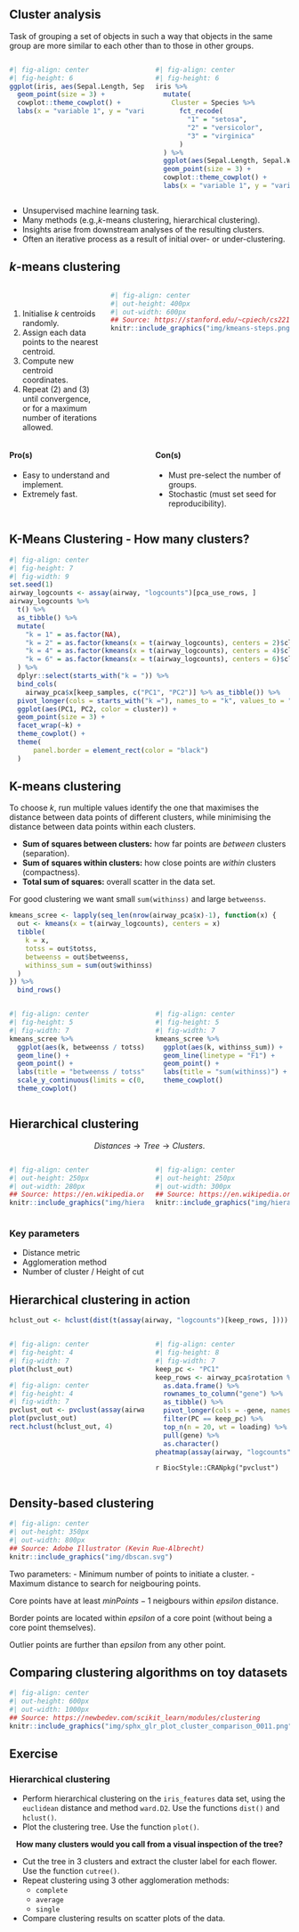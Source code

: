 ## Cluster analysis

Task of grouping a set of objects in such a way that objects in the same group are more similar to each other than to those in other groups.

:::: {.columns}

::: {.column width="50%"}
```r
#| fig-align: center
#| fig-height: 6
ggplot(iris, aes(Sepal.Length, Sepal.Width)) +
  geom_point(size = 3) +
  cowplot::theme_cowplot() +
  labs(x = "variable 1", y = "variable 2")
```
:::

::: {.column width="50%"}
```r
#| fig-align: center
#| fig-height: 6
iris %>% 
  mutate(
    Cluster = Species %>% 
      fct_recode(
        "1" = "setosa",
        "2" = "versicolor",
        "3" = "virginica"
      )
  ) %>% 
  ggplot(aes(Sepal.Length, Sepal.Width, color = Cluster)) +
  geom_point(size = 3) +
  cowplot::theme_cowplot() +
  labs(x = "variable 1", y = "variable 2")
```
:::

::::

- Unsupervised machine learning task.
- Many methods (e.g.,$k$-means clustering, hierarchical clustering).
- Insights arise from downstream analyses of the resulting clusters.
- Often an iterative process as a result of initial over- or under-clustering.

## $k$-means clustering

:::: {.columns}

::: {.column width="33%"}

<br/>

1. Initialise $k$ centroids randomly.
2. Assign each data points to the nearest centroid.
3. Compute new centroid coordinates.
4. Repeat (2) and (3) until convergence, or for a maximum number of iterations allowed.
:::

::: {.column width="66%"}
```r
#| fig-align: center
#| out-height: 400px
#| out-width: 600px
## Source: https://stanford.edu/~cpiech/cs221/handouts/kmeans.html
knitr::include_graphics("img/kmeans-steps.png")
```

:::

::::

:::: {.columns}

::: {.column width="50%"}
#### Pro(s)

- Easy to understand and implement.
- Extremely fast.
:::

::: {.column width="50%"}
#### Con(s)

- Must pre-select the number of groups.
- Stochastic (must set seed for reproducibility).
:::

::::

## K-Means Clustering - How many clusters?

```r
#| fig-align: center
#| fig-height: 7
#| fig-width: 9
set.seed(1)
airway_logcounts <- assay(airway, "logcounts")[pca_use_rows, ]
airway_logcounts %>%
  t() %>% 
  as_tibble() %>% 
  mutate(
    "k = 1" = as.factor(NA),
    "k = 2" = as.factor(kmeans(x = t(airway_logcounts), centers = 2)$cluster),
    "k = 4" = as.factor(kmeans(x = t(airway_logcounts), centers = 4)$cluster),
    "k = 6" = as.factor(kmeans(x = t(airway_logcounts), centers = 6)$cluster)
  ) %>% 
  dplyr::select(starts_with("k = ")) %>% 
  bind_cols(
    airway_pca$x[keep_samples, c("PC1", "PC2")] %>% as_tibble()) %>% 
  pivot_longer(cols = starts_with("k ="), names_to = "k", values_to = "cluster") %>% 
  ggplot(aes(PC1, PC2, color = cluster)) +
  geom_point(size = 3) +
  facet_wrap(~k) +
  theme_cowplot() +
  theme(
      panel.border = element_rect(color = "black")
  )
```

## K-means clustering

To choose $k$, run multiple values identify the one that
maximises the distance between data points of different clusters,
while minimising the distance between data points within each clusters.

- **Sum of squares between clusters:** how far points are _between_ clusters (separation).
- **Sum of squares within clusters:** how close points are _within_ clusters (compactness).
- **Total sum of squares:** overall scatter in the data set.

For good clustering we want small `sum(withinss)` and large `betweenss`.

```r
kmeans_scree <- lapply(seq_len(nrow(airway_pca$x)-1), function(x) {
  out <- kmeans(x = t(airway_logcounts), centers = x)
  tibble(
    k = x,
    totss = out$totss,
    betweenss = out$betweenss,
    withinss_sum = sum(out$withinss)
  )
}) %>% 
  bind_rows()
```

:::: {.columns}

::: {.column width="50%"}
```r
#| fig-align: center
#| fig-height: 5
#| fig-width: 7
kmeans_scree %>% 
  ggplot(aes(k, betweenss / totss)) +
  geom_line() +
  geom_point() +
  labs(title = "betweenss / totss") +
  scale_y_continuous(limits = c(0, 1)) +
  theme_cowplot()
```
:::

::: {.column width="50%"}
```r
#| fig-align: center
#| fig-height: 5
#| fig-width: 7
kmeans_scree %>% 
  ggplot(aes(k, withinss_sum)) +
  geom_line(linetype = "F1") +
  geom_point() +
  labs(title = "sum(withinss)") +
  theme_cowplot()
```
:::

::::

## Hierarchical clustering

$$Distances \rightarrow Tree \rightarrow Clusters.$$

:::: {.columns}

::: {.column width="50%"}
```r
#| fig-align: center
#| out-height: 250px
#| out-width: 280px
## Source: https://en.wikipedia.org/wiki/Hierarchical_clustering
knitr::include_graphics("img/hierarchical-clustering-scatter.png")
```
:::

::: {.column width="50%"}
```r
#| fig-align: center
#| out-height: 250px
#| out-width: 300px
## Source: https://en.wikipedia.org/wiki/Hierarchical_clustering
knitr::include_graphics("img/hierarchical-clustering-dendrogram.png")
```
:::

::::

### Key parameters

- Distance metric
- Agglomeration method
- Number of cluster / Height of cut

## Hierarchical clustering in action {.smaller}

```r
hclust_out <- hclust(dist(t(assay(airway, "logcounts")[keep_rows, ])))
```

:::: {.columns}

::: {.column width="50%"}
```r
#| fig-align: center
#| fig-height: 4
#| fig-width: 7
plot(hclust_out)
```

```r
#| fig-align: center
#| fig-height: 4
#| fig-width: 7
pvclust_out <- pvclust(assay(airway, "logcounts")[keep_rows, ], quiet = TRUE)
plot(pvclust_out)
rect.hclust(hclust_out, 4)
```
:::

::: {.column width="50%"}
```r
#| fig-align: center
#| fig-height: 8
#| fig-width: 7
keep_pc <- "PC1"
keep_rows <- airway_pca$rotation %>%
  as.data.frame() %>% 
  rownames_to_column("gene") %>% 
  as_tibble() %>% 
  pivot_longer(cols = -gene, names_to = "PC", values_to = "loading") %>% 
  filter(PC == keep_pc) %>% 
  top_n(n = 20, wt = loading) %>% 
  pull(gene) %>%
  as.character()
pheatmap(assay(airway, "logcounts")[keep_rows, ] + 1)
```

`r BiocStyle::CRANpkg("pvclust")`
:::

::::

## Density-based clustering

```r
#| fig-align: center
#| out-height: 350px
#| out-width: 800px
## Source: Adobe Illustrator (Kevin Rue-Albrecht)
knitr::include_graphics("img/dbscan.svg")
```

Two parameters:
- Minimum number of points to initiate a cluster.
- Maximum distance to search for neigbouring points.

Core points have at least $minPoints-1$ neigbours within $epsilon$ distance.

Border points are located within $epsilon$ of a core point
(without being a core point themselves).

Outlier points are further than $epsilon$ from any other point.

## Comparing clustering algorithms on toy datasets

```r
#| fig-align: center
#| out-height: 600px
#| out-width: 1000px
## Source: https://newbedev.com/scikit_learn/modules/clustering
knitr::include_graphics("img/sphx_glr_plot_cluster_comparison_0011.png")
```

## Exercise

### Hierarchical clustering

- Perform hierarchical clustering on the `iris_features` data set,
  using the `euclidean` distance and method `ward.D2`.
  Use the functions `dist()` and `hclust()`.
- Plot the clustering tree.
  Use the function `plot()`.

::: {style="text-align: center;"}
**How many clusters would you call from a visual inspection of the tree?**
:::

- Cut the tree in 3 clusters and extract the cluster label for each flower.
  Use the function `cutree()`.
- Repeat clustering using 3 other agglomeration methods:
  - `complete`
  - `average`
  - `single`
- Compare clustering results on scatter plots of the data.

